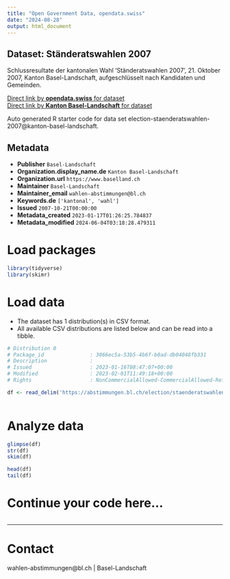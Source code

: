 ```yaml
---
title: "Open Government Data, opendata.swiss"
date: "2024-08-28"
output: html_document
---
```


## Dataset: Ständeratswahlen 2007

Schlussresultate der kantonalen Wahl 'Ständeratswahlen 2007', 21. Oktober 2007, Kanton Basel-Landschaft, aufgeschlüsselt nach Kandidaten und Gemeinden.

[Direct link by **opendata.swiss** for dataset](https://opendata.swiss/de/dataset/standeratswahlen-2007)<br>
[Direct link by **Kanton Basel-Landschaft** for dataset](https://abstimmungen.bl.ch/election/staenderatswahlen-2007/data)

Auto generated R starter code for data set election-staenderatswahlen-2007@kanton-basel-landschaft.

## Metadata

- **Publisher** `Basel-Landschaft`
- **Organization.display_name.de** `Kanton Basel-Landschaft`
- **Organization.url** `https://www.baselland.ch`
- **Maintainer** `Basel-Landschaft`
- **Maintainer_email** `wahlen-abstimmungen@bl.ch`
- **Keywords.de** `['kantonal', 'wahl']`
- **Issued** `2007-10-21T00:00:00`
- **Metadata_created** `2023-01-17T01:26:25.784837`
- **Metadata_modified** `2024-06-04T03:18:28.479311`


# Load packages

```r

library(tidyverse)
library(skimr)

```

# Load data

-   The dataset has 1 distribution(s) in CSV format.
-   All available CSV distributions are listed below and can be read into a tibble.

```r

# Distribution 0
# Package_id               : 3066ec5a-53b5-4b6f-b0ad-db04048fb331
# Description              : 
# Issued                   : 2023-01-16T08:47:07+00:00
# Modified                 : 2023-02-01T11:49:18+00:00
# Rights                   : NonCommercialAllowed-CommercialAllowed-ReferenceRequired

df <- read_delim('https://abstimmungen.bl.ch/election/staenderatswahlen-2007/data-csv')



```

# Analyze data

```r

glimpse(df)
str(df)
skim(df)

head(df)
tail(df)

```

# Continue your code here...

```r

```

------------------------------------------------------------------------

# Contact

wahlen-abstimmungen@bl.ch | Basel-Landschaft
